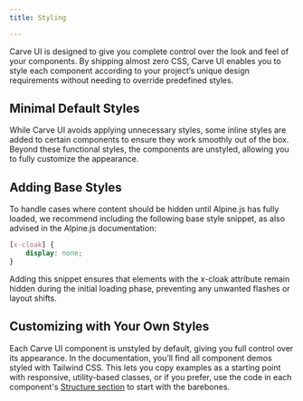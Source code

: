 ```yaml
---
title: Styling

---
```


Carve UI is designed to give you complete control over the look and feel of your components. By shipping almost zero CSS, Carve UI enables you to style each component according to your project’s unique design requirements without needing to override predefined styles.

## Minimal Default Styles

While Carve UI avoids applying unnecessary styles, some inline styles are added to certain components to ensure they work smoothly out of the box. Beyond these functional styles, the components are unstyled, allowing you to fully customize the appearance.

## Adding Base Styles

To handle cases where content should be hidden until Alpine.js has fully loaded, we recommend including the following base style snippet, as also advised in the Alpine.js documentation:

```css
[x-cloak] {
    display: none;
}
```

Adding this snippet ensures that elements with the x-cloak attribute remain hidden during the initial loading phase, preventing any unwanted flashes or layout shifts.

## Customizing with Your Own Styles

Each Carve UI component is unstyled by default, giving you full control over its appearance. In the documentation, you’ll find all component demos styled with Tailwind CSS. This lets you copy examples as a starting point with responsive, utility-based classes, or if you prefer, use the code in each component's [Structure section](/components/accordion#structure) to start with the barebones.
